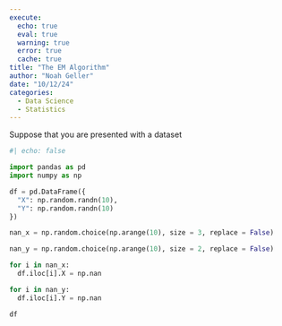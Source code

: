 ```yaml
---
execute:
  echo: true
  eval: true
  warning: true
  error: true 
  cache: true
title: "The EM Algorithm"
author: "Noah Geller"
date: "10/12/24"
categories:
  - Data Science 
  - Statistics 
---
```

Suppose that you are presented with a dataset 


```python
#| echo: false

import pandas as pd
import numpy as np 

df = pd.DataFrame({
  "X": np.random.randn(10),
  "Y": np.random.randn(10)
})

nan_x = np.random.choice(np.arange(10), size = 3, replace = False)

nan_y = np.random.choice(np.arange(10), size = 2, replace = False)

for i in nan_x:
  df.iloc[i].X = np.nan

for i in nan_y:
  df.iloc[i].Y = np.nan

df
```

